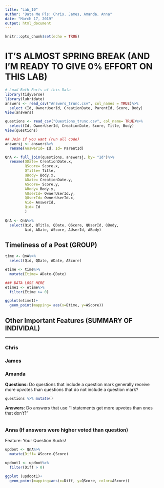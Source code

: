 ---
title: "Lab_10"
author: "Data Me Pls: Chris, James, Amanda, Anna"
date: "March 17, 2019"
output: html_document
---

```{r setup, include=FALSE}
knitr::opts_chunk$set(echo = TRUE)
```

# IT'S ALMOST SPRING BREAK (AND I'M READY TO GIVE 0% EFFORT ON THIS LAB)
```{r, eval= FALSE}
# Load Both Parts of this Data
library(tidyverse)
library(lubridate)
answers <- read_csv("Answers_trunc.csv", col_names = TRUE)%>%
  select (Id, OwnerUserId, CreationDate, ParentId, Score, Body)
View(answers)

questions <- read_csv("Questions_trunc.csv", col_name= TRUE)%>%
  select(Id, OwnerUserId, CreationDate, Score, Title, Body)
View(questions)

## Join if you want (run all code)
answersj <- answers%>%
  rename(AnswerId= Id, Id= ParentId)

QnA <- full_join(questions, answersj, by= "Id")%>%
  rename(QDate= CreationDate.x,
         QScore= Score.x,
         QTitle= Title,
         QBody= Body.x,
         ADate= CreationDate.y,
         AScore= Score.y,
         ABody= Body.y,
         AUserId= OwnerUserId.y,
         QUserId= OwnerUserId.x,
         Aid= AnswerId,
         Qid= Id
         )
  
QnA <- QnA%>%
  select(Qid, QTitle, QDate, QScore, QUserId, QBody, 
         Aid, ADate, AScore, AUserId, ABody)
```

## Timeliness of a Post (GROUP)
```{r, eval=FALSE}
time <- QnA%>%
  select(Qid, QDate, ADate, AScore)

etime <- time%>%
  mutate(Etime= ADate-QDate)

### DATA LOSS HERE
etime1 <- etime%>% 
  filter(Etime >= 0)

ggplot(etime1)+
  geom_point(mapping= aes(x=Etime, y=AScore))

```

## Other Important Features (SUMMARY OF INDIVIDAL)

---

### Chris

### James

### Amanda 
__Questions:__ Do questions that include a question mark generally receive more upvotes than questions that do not include a question mark?

```{r, eval=FALSE}
questions %>% mutate()
```



__Answers:__ Do answers that use "I statements get more upvotes than ones that don't?"

```{r, eval=FALSE}

```

### Anna (If answers were higher voted than question)
Feature: Your Question Sucks!

```{r, eval=FALSE}
updoot <- QnA%>%
  mutate(Diff= AScore-QScore)

updoot1 <- updoot%>%
  filter(Diff > 0)

ggplot (updoot1)+
  geom_point(mapping=aes(x=Diff, y=QScore, color=AScore))

```